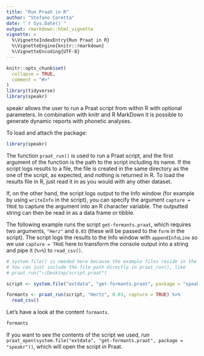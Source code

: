 ```yaml
---
title: "Run Praat in R"
author: "Stefano Coretta"
date: "`r Sys.Date()`"
output: rmarkdown::html_vignette
vignette: >
  %\VignetteIndexEntry{Run Praat in R}
  %\VignetteEngine{knitr::rmarkdown}
  %\VignetteEncoding{UTF-8}
---
```


```r
knitr::opts_chunk$set(
  collapse = TRUE,
  comment = "#>"
)
library(tidyverse)
library(speakr)
```

speakr allows the user to run a Praat script from within R with optional parameters. In combination with knitr and R MarkDown it is possible to generate dynamic reports with phonetic analyses.

To load and attach the package:

```r
library(speakr)
```

The function `praat_run()` is used to run a Praat script, and the first argument of the function is the path to the script including its name.
If the script logs results to a file, the file is created in the same directory as the one of the script, as expected, and nothing is returned in R. To load the results file in R, just read it in as you would with any other dataset.

If, on the other hand, the script logs output to the Info window (for example by using `writeInfo` in the script), you can specify the argument `capture = TRUE` to capture the argument into an R character variable. The outputted string can then be read in as a data frame or tibble.

The following example runs the script `get-formants.praat`, which requires two arguments, `"Herz"` and `0.03` (these will be passed to the `form` in the script). The script logs the results to the Info window with `appendInfoLine` so we use `capture = TRUE` here to transform the console output into a string and pipe it (`%>%`) to `read_csv()`.

```r
# system.file() is needed here because the example files reside in the package.
# You can just include the file path directly in praat_run(), like 
# praat_run("~/Desktop/script.praat")

script <- system.file("extdata", "get-formants.praat", package = "speakr")

formants <- praat_run(script, "Hertz", 0.03, capture = TRUE) %>%
  read_csv()
```

Let's have a look at the content `formants`.

```r
formants
```

If you want to see the contents of the script we used, run `praat_open(system.file("extdata", "get-formants.praat", package = "speakr"))`, which will open the script in Praat.
